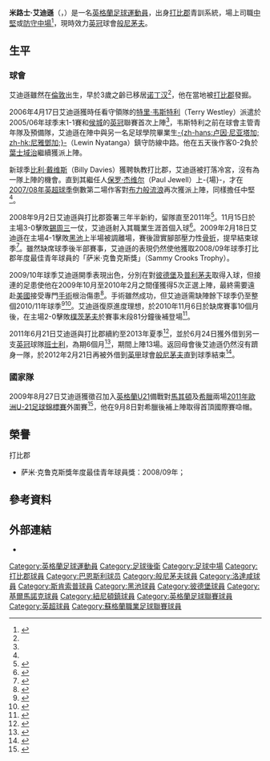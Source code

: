 {{noteta|G1=EPL|G2=足球|G3=FAcup
|T=zh-hans:米利斯·阿迪森; zh-hk:米路士·艾迪遜;
|1=zh-hans:米利斯; zh-hk:米路士;
|2=zh-hans:阿迪森; zh-hk:艾迪遜;
}}
{{Infobox Football biography 2
|     playername = 米路士·艾迪遜<br />''Miles Addison''
|          image = Addison, Miles.jpg
|     image_size = 300
|        caption = 2019年的米路士·艾迪遜
|       fullname = Miles Vivien Esifi Addison
|    dateofbirth = {{birth date and age|1989|1|7|df=yes}}
|    cityofbirth = [[紐漢區|紐漢]]
| countryofbirth = [[英格蘭|英格蘭]]
|         height = {{height|m=1.90}}
|       position = [[後衛_(足球)#中堅|中堅]]/[[中場#防守中場|防守中場]]
|    currentclub = [[斯特拉特福鎮足球會|斯特拉特福镇]]
|     clubnumber = 
|     youthyears =
|     youthclubs = [[德比郡足球俱乐部|打比郡]]
|         years1 = 2005–2012
|         clubs1 = [[德比郡足球俱乐部|打比郡]]
|          caps1 = 65
|         goals1 = 3
|         years2 = 2011–2012 
|         clubs2 = → [[巴恩斯利足球俱乐部|班士利]]
|          caps2 = 11
|         goals2 = 0
|         years3 = 2012
|         clubs3 = → [[伯恩茅斯足球俱乐部|般尼茅夫]]
|          caps3 = 14
|         goals3 = 1
|         years4 = 2012–2015
|         clubs4 = [[伯恩茅斯足球俱乐部|般尼茅夫]]
|          caps4 = 20
|         goals4 = 0
|         years5 = 2014
|         clubs5 = → [[罗瑟勒姆足球俱乐部|-{zh-hans:罗瑟勒姆; zh-hk:洛達咸;}-]]
|          caps5 = 6
|         goals5 = 0
|         years6 = 2014
|         clubs6 = →  [[斯坎索普联足球俱乐部|-{zh-hans:斯坎索普; zh-hk:斯肯索普;}-]]
|          caps6 = 3
|         goals6 = 0
|         years7 = 2015
|         clubs7 = → [[黑池足球會|黑池]]
|          caps7 = 6
|         goals7 = 0
|         years8 = 2015–2016
|         clubs8 = [[彼得伯勒联足球俱乐部|彼得伯勒联]]
|          caps8 = 3
|         goals8 = 1
|         years9 = 2016–2017
|         clubs9 = [[基马诺克足球俱乐部|基马诺克]]
|          caps9 = 17
|         goals9= 1
|        years10 = 2018–2020
|        clubs10 = [[紐尼頓鎮足球會|紐尼頓鎮]]
|         caps10 = 6
|        goals10 = 0
|        years11 = 2020–
|        clubs11 = [[斯特拉特福鎮足球會|斯特拉特福镇]]
|         caps11 = 6
|        goals11 = 0
| nationalyears1 = 2009
|  nationalteam1 = [[英格蘭21歲以下足球代表隊|英格蘭U21]]
|  nationalcaps1 = 1
| nationalgoals1 = 0
|       pcupdate = 2015年4月6日 (一) 06:20 (UTC)
|       ntupdate = 2011年5月23日 (一) 23:49 (UTC)
}}

'''米路士·艾迪遜'''（{{lang-en|'''Miles Addison'''}}，{{bd|1989年|1月7日|catidx=Addison, Miles}}）是一名[[英格蘭|英格蘭]][[足球|足球]][[運動員|運動員]]，出身[[德比郡足球俱乐部|打比郡]]青訓系統，場上司職[[後衛_(足球)#中堅|中堅]]或[[中場#防守中場|防守中場]]<ref name="Missedchance">{{cite web | language=en | title=Addison:I feared I'd missed my chance with the Rams | work=[[德比郡足球俱乐部|''dcfc.co.uk'']] | url=http://therams.co.uk/stories/addison-i-feared-id-miss-my-chance-with-the-rams | accessdate=2008-09-02 | deadurl=yes | archiveurl=https://web.archive.org/web/20080915002128/http://therams.co.uk/stories/addison-i-feared-id-miss-my-chance-with-the-rams | archivedate=2008-09-15 }}</ref>，現時效力[[英冠|英冠]]球會[[伯恩茅斯足球俱乐部|般尼茅夫]]。

==生平==
===球會===
艾迪遜雖然在[[倫敦|倫敦]]出生，早於3歲之齡已移居[[诺丁汉|诺丁汉]]<ref name="Missedchance"/>，他在當地被[[德比郡足球俱乐部|打比郡]]發掘。

2006年4月17日艾迪遜獲時任看守領隊的[[特里·韦斯特利|特里·韦斯特利]]（Terry Westley）派遣於2005/06年球季末1-1賽和[[赫尔城足球俱乐部|侯城]]的[[英冠|英冠]]聯賽首次上陣<ref name="Missedchance"/>，韦斯特利之前在球會主管青年隊及預備隊，艾迪遜在陣中與另一名足球學院畢業生[[卢因·尼亚塔加|-{zh-hans:卢因·尼亚塔加; zh-hk:尼雅鄧加;}-]]（Lewin Nyatanga）鎮守防線中路。他在五天後作客0-2負於[[伊普斯维奇城足球俱乐部|葉士域治]]繼續獲派上陣。

新球季[[比利·戴维斯|比利·戴维斯]]（Billy Davies）獲聘執教打比郡，艾迪遜被打落冷宮，沒有為一隊上陣的機會。直到其繼任人[[保罗·杰维尔|保罗·杰维尔]]（Paul Jewell）上-{場}-，才在[[2007年至2008年英格蘭超級聯賽|2007/08年英超球季]]倒數第二場作客對[[布莱克本流浪者足球俱乐部|布力般流浪]]再次獲派上陣，同樣擔任中堅<ref name="Missedchance"/>。

2008年9月2日艾迪遜與打比郡簽署三年半新約，留隊直至2011年<ref name="Signsdeal">{{cite news |language=en | title=Addison signs new deal with Rams| work=''[[BBC_Sport|BBC Sport]]'' | url=http://news.bbc.co.uk/sport1/hi/football/teams/d/derby_county/7593285.stm| accessdate=September 2, 2008 | date=September 2, 2008}}</ref>。11月15日於主場3-0擊敗[[谢周三足球俱乐部|錫周三]]一仗，艾迪遜射入其職業生涯首個入球<ref>{{cite news | language=en | url=http://news.bbc.co.uk/sport1/hi/football/eng_div_1/7711448.stm | work=''[[BBC_Sport|BBC Sport]]'' | title=Derby 3-0 Sheff Wed | date=November 15, 2008 | accessdate=May 12, 2010 | archive-date=2012-07-12 | archive-url=https://www.webcitation.org/696eSC8mH?url=http://news.bbc.co.uk/sport1/hi/football/eng_div_1/7711448.stm | dead-url=no }}</ref>。2009年2月18日艾迪遜在主場4-1擊敗[[黑池足球會|黑池]]上半場被調離場，賽後證實腳部壓力性[[骨折|骨折]]，提早結束球季<ref>{{cite news |language=en |url=http://news.bbc.co.uk/sport1/hi/football/teams/d/derby_county/7922879.stm | work=''[[BBC_Sport|BBC Sport]]'' | title=Addison injury blow rocks Derby | date=March 4, 2009 | accessdate=May 12, 2010}}</ref>。雖然缺席球季後半部賽事，艾迪遜的表現仍然使他獲取2008/09年球季打比郡年度最佳青年球員的「萨米·克鲁克斯獎」（Sammy Crooks Trophy）。

2009/10年球季艾迪遜開季表現出色，分別在對[[皮特堡联足球俱乐部|彼德堡]]及[[普利茅斯足球俱乐部|普利茅夫]]取得入球，但接連的足患使他在2009年10月至2010年2月之間僅獲得5次正選上陣，最終需要遠赴[[美國|美國]]接受專門[[手術|手術]]根治傷患<ref>{{cite news |language=en |url=http://www.skysports.com/story/0,19528,11095_5953415,00.html | work=''Sky Sports'' | title=Addison blow for Rams |date=February 16, 2010}}</ref>。手術雖然成功，但艾迪遜需缺陣餘下球季仍至整個2010/11年球季<ref name="addisonfootop">{{cite web |language=en |title=Clough pleased with Addison op | publisher=''Sky Sports''| url=http://www.skysports.com/story/0,19528,11688_6053550,00.html| date = 25 March 2010 }}</ref><ref name="outforseason">{{cite web |language=en | title=Addison facing long recovery| publisher=''Sky Sports'' | url=http://www.skysports.com/story/0,19528,11688_6107606,00.html| date = 21 April 2010 }}</ref>。艾迪遜復原進度理想，於2010年11月6日於缺席賽事10個月後，在主場2-0擊敗[[朴茨茅斯足球俱乐部|樸茨茅夫]]於賽事末段81分鐘後補登場<ref name="addisonappearance">{{cite web |language=en |title=Addison's return to squad a massive boost, says Nigel |publisher=''thisisderbyshire.co.uk'' |url=http://www.thisisderbyshire.co.uk/sport/Addison-s-return-squad-massive-boost-says-Clough/article-2848220-detail/article.html |date=8 November 2010 }}{{dead link|date=2018年4月 |bot=InternetArchiveBot |fix-attempted=yes }}</ref>。

2011年6月21日艾迪遜與打比郡續約至2013年夏季<ref>{{cite news |language=en |url=http://news.bbc.co.uk/sport2/hi/football/13861047.stm |title=Miles Addison extends Derby County contract |publisher=''[[BBC_Sport|BBC Sport]]'' |date=2011-06-21 |accessdate=2011-06-22}}</ref>，並於6月24日獲外借到另一支[[英冠|英冠]]球隊[[巴恩斯利足球俱乐部|班士利]]，為期6個月<ref>{{cite news |language=en |url=http://news.bbc.co.uk/sport2/hi/football/teams/b/barnsley/9521856.stm |title=Barnsley sign four players |publisher=''[[BBC_Sport|BBC Sport]]'' |date=2011-06-24 |accessdate=2011-08-03}}</ref>，期間上陣13場。返回母會後艾迪遜仍然沒有躋身一隊，於2012年2月21日再被外借到[[英甲|英甲]]球會[[伯恩茅斯足球俱乐部|般尼茅夫]]直到球季結束<ref>{{cite news |language=en |url=http://www.bbc.co.uk/sport/0/football/17113349 |title=Bournemouth agree loan deal for Derby's Miles Addison |publisher=''[[BBC_Sport|BBC Sport]]'' |date=2012-02-21 |accessdate=2012-02-22}}</ref>。

===國家隊===
2009年8月27日艾迪遜獲徵召加入[[英格蘭21歲以下足球代表隊|英格蘭U21]]備戰對[[馬其頓21歲以下國家足球隊|馬其頓]]及[[希臘21歲以下國家足球隊|希臘]]兩場[[2011年歐洲U-21足球錦標賽|2011年歐洲U-21足球錦標賽]]外圍賽<ref>{{cite news |language=en |url=http://www.dcfc.co.uk/page/NewsDetail/0,,10270~1777273,00.html |title=ENGLAND U21 CALL-UP FOR ADDISON |publisher=[[德比郡足球俱乐部|''dcfc.co.uk'']] |date=2009-08-29 |accessdate=2010-12-17 |deadurl=yes |archiveurl=https://web.archive.org/web/20110723192918/http://www.dcfc.co.uk/page/NewsDetail/0,,10270~1777273,00.html |archivedate=2011-07-23 }}</ref>，他在9月8日對希臘後補上陣取得首頂國際賽喼帽。

==榮譽==
;打比郡
* 萨米·克鲁克斯獎年度最佳青年球員獎：2008/09年；

==參考資料==
{{reflist}}

==外部連結==
*{{soccerbase|id=43696|name=米路士·艾迪遜}}

{{DEFAULTSORT:Addison, Miles}}
[[Category:英格蘭足球運動員|Category:英格蘭足球運動員]]
[[Category:足球後衛|Category:足球後衛]]
[[Category:足球中場|Category:足球中場]]
[[Category:打比郡球員|Category:打比郡球員]]
[[Category:巴恩斯利球员|Category:巴恩斯利球员]]
[[Category:般尼茅夫球員|Category:般尼茅夫球員]]
[[Category:洛達咸球員|Category:洛達咸球員]]
[[Category:斯肯索普球員|Category:斯肯索普球員]]
[[Category:黑池球員|Category:黑池球員]]
[[Category:彼德堡球員|Category:彼德堡球員]]
[[Category:基爾馬諾克球員|Category:基爾馬諾克球員]]
[[Category:紐尼頓鎮球員|Category:紐尼頓鎮球員]]
[[Category:英格蘭足球聯賽球員|Category:英格蘭足球聯賽球員]]
[[Category:英超球員|Category:英超球員]]
[[Category:蘇格蘭職業足球聯賽球員|Category:蘇格蘭職業足球聯賽球員]]